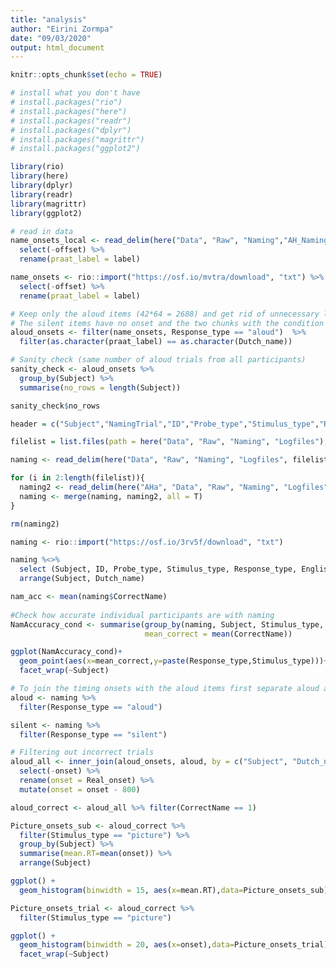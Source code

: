 ---
title: "analysis"
author: "Eirini Zormpa"
date: "09/03/2020"
output: html_document
---

```{r setup, include=FALSE}
knitr::opts_chunk$set(echo = TRUE)
```

```{r packages}
# install what you don't have
# install.packages("rio")
# install.packages("here")
# install.packages("readr")
# install.packages("dplyr")
# install.packages("magrittr")
# install.packages("ggplot2")

library(rio)
library(here)
library(dplyr)
library(readr)
library(magrittr)
library(ggplot2)
```

```{r read_local_annotations}
# read in data
name_onsets_local <- read_delim(here("Data", "Raw", "Naming","AH_NamingOnsets.txt"), delim = "\t") %>%
  select(-offset) %>%
  rename(praat_label = label)
```

```{r read_osf_annotations}
name_onsets <- rio::import("https://osf.io/mvtra/download", "txt") %>%
  select(-offset) %>%
  rename(praat_label = label)
```


```{r clean_annotations}
# Keep only the aloud items (42*64 = 2688) and get rid of unnecessary lines from praat annotation (time before and after word).
# The silent items have no onset and the two chunks with the condition and comments are not useful to me.
aloud_onsets <- filter(name_onsets, Response_type == "aloud")  %>%
  filter(as.character(praat_label) == as.character(Dutch_name))

# Sanity check (same number of aloud trials from all participants)
sanity_check <- aloud_onsets %>%
  group_by(Subject) %>%
  summarise(no_rows = length(Subject))

sanity_check$no_rows
```

```{r read_local_naming_data}
header = c("Subject","NamingTrial","ID","Probe_type","Stimulus_type","Response_type","File_name","English_name","Dutch_name","Other_A","Other_B","List", "Compound", "Agreement_percentage", "DK_percentage", "Lg10WF", "Familiarity", "Visual_complexity", "Manipulability", "Letters", "Non-word", "CorrectName", "Response")

filelist = list.files(path = here("Data", "Raw", "Naming", "Logfiles"), pattern = ".*.txt")

naming <- read_delim(here("Data", "Raw", "Naming", "Logfiles", filelist[1]), delim="\t", col_names = header, locale = locale("nl"), skip = 1)

for (i in 2:length(filelist)){
  naming2 <- read_delim(here("AHa", "Data", "Raw", "Naming", "Logfiles", filelist[i]), delim="\t", col_names = header, locale = locale("nl"), skip = 1)
  naming <- merge(naming, naming2, all = T)
}

rm(naming2)
```

```{r read_osf_naming_data}
naming <- rio::import("https://osf.io/3rv5f/download", "txt")
```

```{r clean_naming_data}
naming %<>% 
  select (Subject, ID, Probe_type, Stimulus_type, Response_type, English_name, Dutch_name, CorrectName) %>%
  arrange(Subject, Dutch_name)
```

```{r naming_accuracy}
nam_acc <- mean(naming$CorrectName)
  
#Check how accurate individual participants are with naming
NamAccuracy_cond <- summarise(group_by(naming, Subject, Stimulus_type, Response_type),
                              mean_correct = mean(CorrectName))

ggplot(NamAccuracy_cond)+
  geom_point(aes(x=mean_correct,y=paste(Response_type,Stimulus_type)))+
  facet_wrap(~Subject)
```

```{r join_naming_datasets}
# To join the timing onsets with the aloud items first separate aloud and silent items from naming data (5376/2 = 2688)
aloud <- naming %>%
  filter(Response_type == "aloud")

silent <- naming %>%
  filter(Response_type == "silent")

# Filtering out incorrect trials
aloud_all <- inner_join(aloud_onsets, aloud, by = c("Subject", "Dutch_name", "Stimulus_type", "Response_type"))%>%
  select(-onset) %>%
  rename(onset = Real_onset) %>%
  mutate(onset = onset - 800)

aloud_correct <- aloud_all %>% filter(CorrectName == 1)
```

```{r visualise_naming_onsets}
Picture_onsets_sub <- aloud_correct %>%
  filter(Stimulus_type == "picture") %>%
  group_by(Subject) %>%
  summarise(mean.RT=mean(onset)) %>%
  arrange(Subject)

ggplot() +
  geom_histogram(binwidth = 15, aes(x=mean.RT),data=Picture_onsets_sub)

Picture_onsets_trial <- aloud_correct %>%
  filter(Stimulus_type == "picture")

ggplot() +
  geom_histogram(binwidth = 20, aes(x=onset),data=Picture_onsets_trial)+
  facet_wrap(~Subject)
```

